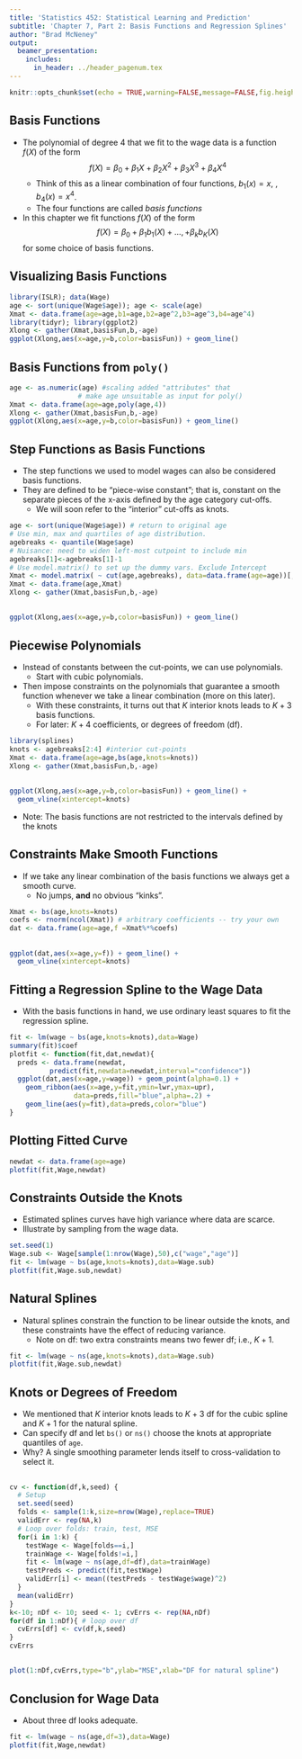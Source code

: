 ```yaml
---
title: 'Statistics 452: Statistical Learning and Prediction'
subtitle: 'Chapter 7, Part 2: Basis Functions and Regression Splines'
author: "Brad McNeney"
output: 
  beamer_presentation:
    includes:
      in_header: ../header_pagenum.tex
---
```


```r
knitr::opts_chunk$set(echo = TRUE,warning=FALSE,message=FALSE,fig.height=3,fig.width=5)
```

## Basis Functions

* The polynomial of degree 4 that we fit to the wage data
is a function $f(X)$ of the form
$$f(X) = \beta_0 + \beta_1 X + \beta_2 X^2 + \beta_3 X^3 + \beta_4 X^4$$
    + Think of this as a linear combination of four functions,
    $b_1(x) = x$, \ldots, $b_4(x) = x^4$.
    + The four functions are called *basis functions*
* In this chapter we fit functions $f(X)$ of the form
$$f(X) = \beta_0 + \beta_1 b_1(X) + \ldots, + \beta_k b_K(X)$$
for some choice of basis functions.

## Visualizing Basis Functions

\scriptsize

```r
library(ISLR); data(Wage)
age <- sort(unique(Wage$age)); age <- scale(age)
Xmat <- data.frame(age=age,b1=age,b2=age^2,b3=age^3,b4=age^4)
library(tidyr); library(ggplot2)
Xlong <- gather(Xmat,basisFun,b,-age) 
ggplot(Xlong,aes(x=age,y=b,color=basisFun)) + geom_line()
```

## Basis Functions from `poly()`

\scriptsize

```r
age <- as.numeric(age) #scaling added "attributes" that 
                 # make age unsuitable as input for poly()
Xmat <- data.frame(age=age,poly(age,4))
Xlong <- gather(Xmat,basisFun,b,-age) 
ggplot(Xlong,aes(x=age,y=b,color=basisFun)) + geom_line()
```

## Step Functions as Basis Functions

* The step functions we used to model wages can also 
be considered basis functions.
* They are defined to be "piece-wise constant"; that is,
constant on the separate pieces of the x-axis defined
by the age category cut-offs.
    + We will soon refer to the "interior" cut-offs as knots.


\scriptsize

```r
age <- sort(unique(Wage$age)) # return to original age
# Use min, max and quartiles of age distribution.
agebreaks <- quantile(Wage$age) 
# Nuisance: need to widen left-most cutpoint to include min
agebreaks[1]<-agebreaks[1]-1
# Use model.matrix() to set up the dummy vars. Exclude Intercept
Xmat <- model.matrix( ~ cut(age,agebreaks), data=data.frame(age=age))[,-1] 
Xmat <- data.frame(age,Xmat)
Xlong <- gather(Xmat,basisFun,b,-age) 
```

##

\scriptsize

```r
ggplot(Xlong,aes(x=age,y=b,color=basisFun)) + geom_line()
```

## Piecewise Polynomials

* Instead of constants between the cut-points, we can use
polynomials.
    + Start with cubic polynomials.
* Then impose constraints on the polynomials
that guarantee a smooth function whenever we take a 
linear combination (more on this later).
    + With these constraints, it turns out that
    $K$ interior knots leads to $K+3$ basis functions.
    + For later: $K+4$ coefficients, or degrees of freedom (df).

\scriptsize


```r
library(splines)
knots <- agebreaks[2:4] #interior cut-points
Xmat <- data.frame(age=age,bs(age,knots=knots))
Xlong <- gather(Xmat,basisFun,b,-age) 
```

##

\scriptsize

```r
ggplot(Xlong,aes(x=age,y=b,color=basisFun)) + geom_line() +
  geom_vline(xintercept=knots)
```

\normalsize

* Note: The basis functions are not
restricted to the intervals defined by the knots

## Constraints Make Smooth Functions

* If we take any linear combination of 
the basis functions we always get a smooth curve.
    + No jumps, **and** no obvious "kinks".
  
\scriptsize

```r
Xmat <- bs(age,knots=knots)
coefs <- rnorm(ncol(Xmat)) # arbitrary coefficients -- try your own
dat <- data.frame(age=age,f =Xmat%*%coefs)
```

##

\scriptsize

```r
ggplot(dat,aes(x=age,y=f)) + geom_line() +
  geom_vline(xintercept=knots)
```

## Fitting a Regression Spline to the Wage Data

* With the basis functions in hand, we use ordinary
least squares to fit the regression spline.

\scriptsize

```r
fit <- lm(wage ~ bs(age,knots=knots),data=Wage)
summary(fit)$coef
plotfit <- function(fit,dat,newdat){
  preds <- data.frame(newdat,
          predict(fit,newdata=newdat,interval="confidence"))
  ggplot(dat,aes(x=age,y=wage)) + geom_point(alpha=0.1) +
    geom_ribbon(aes(x=age,y=fit,ymin=lwr,ymax=upr),
                data=preds,fill="blue",alpha=.2) + 
    geom_line(aes(y=fit),data=preds,color="blue")
}
```

## Plotting Fitted Curve

\scriptsize

```r
newdat <- data.frame(age=age)
plotfit(fit,Wage,newdat)
```

## Constraints Outside the Knots

* Estimated splines curves have high variance where
data are scarce.
* Illustrate by sampling from the wage data.

\scriptsize

```r
set.seed(1)
Wage.sub <- Wage[sample(1:nrow(Wage),50),c("wage","age")]
fit <- lm(wage ~ bs(age,knots=knots),data=Wage.sub)
plotfit(fit,Wage.sub,newdat)
```

## Natural Splines

* Natural splines constrain the function to be linear 
outside the knots, and these constraints have the effect
of reducing variance.
    + Note on df: two extra constraints means two fewer df;
    i.e., $K+1$.

\scriptsize

```r
fit <- lm(wage ~ ns(age,knots=knots),data=Wage.sub)
plotfit(fit,Wage.sub,newdat)
```

## Knots or Degrees of Freedom

* We mentioned that $K$ interior knots leads to 
$K+3$ df for the cubic spline and $K+1$ for the
natural spline. 
* Can specify df and let `bs()` or `ns()` choose
the knots at appropriate quantiles of `age`.
* Why? A single smoothing parameter lends itself to 
cross-validation to select it.

##

\scriptsize

```r
cv <- function(df,k,seed) {
  # Setup
  set.seed(seed)
  folds <- sample(1:k,size=nrow(Wage),replace=TRUE)
  validErr <- rep(NA,k)
  # Loop over folds: train, test, MSE
  for(i in 1:k) {
    testWage <- Wage[folds==i,]
    trainWage <- Wage[folds!=i,]
    fit <- lm(wage ~ ns(age,df=df),data=trainWage)
    testPreds <- predict(fit,testWage)
    validErr[i] <- mean((testPreds - testWage$wage)^2)
  }
  mean(validErr)
}
k<-10; nDf <- 10; seed <- 1; cvErrs <- rep(NA,nDf)
for(df in 1:nDf){ # loop over df
  cvErrs[df] <- cv(df,k,seed)
}
cvErrs
```

##

\scriptsize

```r
plot(1:nDf,cvErrs,type="b",ylab="MSE",xlab="DF for natural spline")
```

## Conclusion for Wage Data

* About three df looks adequate.

\scriptsize

```r
fit <- lm(wage ~ ns(age,df=3),data=Wage)
plotfit(fit,Wage,newdat)
```



